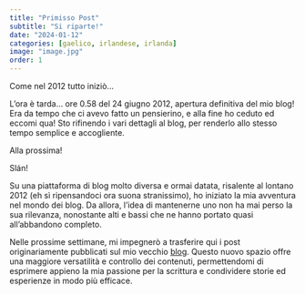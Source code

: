 ```yaml
---
title: "Primisso Post"
subtitle: "Si riparte!"
date: "2024-01-12"
categories: [gaelico, irlandese, irlanda]
image: "image.jpg"
order: 1
---
```


Come nel 2012 tutto iniziò...

::: {.callout-note appearance="minimal"}
L'ora è tarda...
ore 0.58 del 24 giugno 2012, apertura definitiva del mio blog! Era da tempo che ci avevo fatto un pensierino, e alla fine ho ceduto ed eccomi qua! Sto rifinendo i vari dettagli al blog, per renderlo allo stesso tempo semplice e accogliente.

Alla prossima!

Slán!
:::

Su una piattaforma di blog molto diversa e ormai datata, risalente al lontano 2012 (eh sì ripensandoci ora suona stranissimo), ho iniziato la mia avventura nel mondo dei blog. Da allora, l'idea di mantenerne uno non ha mai perso la sua rilevanza, nonostante alti e bassi che ne hanno portato quasi all'abbandono completo.

Nelle prossime settimane, mi impegnerò a trasferire qui i post originariamente pubblicati sul mio vecchio [blog](https://gaelicoirlandese.blogspot.com). Questo nuovo spazio offre una maggiore versatilità e controllo dei contenuti, permettendomi di esprimere appieno la mia passione per la scrittura e condividere storie ed esperienze in modo più efficace.

